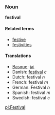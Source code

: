 ===Noun===
'''festival'''

====Related terms====
*[[festive]]
*[[festivities]]

====Translations====
*[[Basque]]: [[jai]]
*Danish: [[festival]] ''c''
*Dutch: festival ''n''
*French: festival ''m''
*German: Festival ''n''
*Spanish: festival ''m''
*Swedish: festival ''c''

[[pl:Festival]]